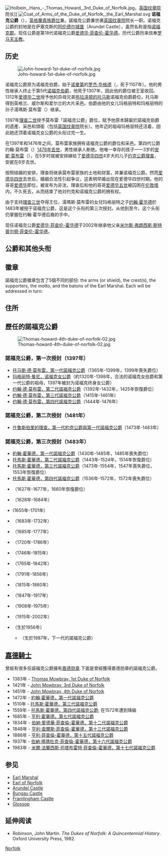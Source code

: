 [[File:Holbein,_Hans_-_Thomas_Howard,_3rd_Duke_of_Norfolk.jpg|thumb]]，[[英国纹章院|英国纹章院]]院长]]
[[File:Coat_of_Arms_of_the_Duke_of_Norfolk,_the_Earl_Marshal.svg|thumb]]
'''诺福克公爵'''（{{lang-en|Duke of Norfolk}}），[[英格蘭貴族爵位|英格蘭貴族爵位]]兼{{le|阿倫德爾伯爵|Earl of Arundel}}。諾福克公爵兼世袭[[英国纹章院|英国纹章院]]院长一职。诺福克公爵的封地是在萨塞克斯的[[阿伦德尔城堡|阿伦德尔城堡]]（Arundel Castle），虽然名称是指[[诺福克郡|诺福克郡]]。现任公爵是第18代诺福克公爵[[爱德华·菲查伦-霍华德|爱德华·菲查伦-霍华德]]。历代公爵历来信奉[[罗马天主教|罗马天主教]]。

==历史==
[[File:John-howard-1st-duke-of-norfolk.jpg|thumb]]

诺福克公爵原为诺福克伯爵，始于[[诺曼第|诺曼第]]的[[罗杰·毕格德|罗杰·毕格德]]（{{lang-en|Roger Bigod}}，死于1107年）。他的男性继承人终止于第5代[[罗杰·毕格德_(诺福克伯爵)|诺福克伯爵]]，他死于1307年，因此他的爵位被王室收回。1312年[[爱德华二世_(英格兰)|爱德华二世]]授予他的异母兄弟[[托马斯_(诺福克伯爵)|布拉泽顿的托马斯]]诺福克伯爵爵位，托马斯得到英格兰、威尔斯和爱尔兰的大片采邑。伯爵由他的女儿玛格丽特和玛格丽特的孙子湯瑪斯·莫布雷（{{lang-en|Thomas Mowbray}}）继承。

1397年[[理查二世_(英格兰)|理查二世]]授予莫布雷「諾福克公爵」爵位，賦予他原本歸屬於諾福克伯爵的遗產、采邑和頭銜（包括[[英国纹章院|英国纹章院]]院长）。他年迈的祖母玛格丽特还活着，因此她还顶着诺福克女公爵的头衔过完一生。

在1397年和1476年之间，莫布雷家族拥有诺福克公爵的爵位和采邑。第四代公爵约翰·莫布雷（{{lang-en|John Mowbray}}）[[1476年去世|1476年去世]]，男性继承人断绝。他唯一幸存的孩子——3岁的[[安妮·莫布雷|安妮·莫布雷]]（{{lang-en|Anne Mowbray}}），在5岁时就被安排嫁给了[[爱德华四世_(英格兰)|爱德华四世]]4岁大的儿子[[约克公爵|约克公爵理查]]，安妮在8岁去世。

按照结婚的安排，理查将继承莫布雷家族的土地和财富，并兼诺福克公爵。然而[[爱德华四世_(英格兰)|爱德华四世]]去世后，婚姻合法性引起争议，这表明早婚出现在爱德华四世时期。他的哥哥[[爱德华五世_(英格兰)|爱德华]]即位，被宣布为非法，理查后和他的哥哥[[爱德华五世_(英格兰)|爱德华五世]]被囚困在[[伦敦塔|伦敦塔]]内，不久死去，从而结束了他对约克和诺福克公爵的拥有权。

由于支持[[理查三世_(英格兰)|理查三世]]夺得王位，湯瑪斯·莫布雷的女兒玛格丽特之子[[约翰·霍华德_(诺福克公爵)|约翰·霍华德]]於1483年被授于诺福克公爵，这是这个头衔的第三次授封。从他到至今，这个头衔仍掌握在约翰·霍华德后裔的手中。

现任诺福克公爵[[爱德华·菲查伦-霍华德|爱德华·菲查伦-霍华德]]于2002年继承他父亲[[米尔斯·弗朗西斯·斯特普尔顿·菲查伦-霍华德|米尔斯·弗朗西斯·斯特普尔顿·菲查伦-霍华德]]。

==公爵和其他头衔==
==徽章==

諾福克公爵徽章包含了5個不同的部份: the arms (or shield), the crest(s), the supporters, the motto, and the batons of the Earl Marshal. Each will be addressed in turn:

==住所==
==歷任的諾福克公爵==
[[File:Thomas-howard-4th-duke-of-norfolk-02.jpg|thumb]]

===諾福克公爵，第一次授封（1397年）===
*[[托马斯·德·莫布雷，第一代諾福克公爵|托马斯·德·莫布雷，第一代諾福克公爵]]（1365年-1399年，1399年喪失爵位）
*[[玛格丽特·曼尼，诺福克女公爵|玛格丽特·曼尼，诺福克女公爵]]（約1320年-1398年，合法的诺福克女伯爵和第一代公爵的祖母，1397年被封为诺福克终身女公爵）
*[[约翰·德·莫布雷，第二代諾福克公爵|约翰·德·莫布雷，第二代諾福克公爵]]（1392年-1432年，1425年恢復爵位）
*[[约翰·德·莫布雷，第三代諾福克公爵|约翰·德·莫布雷，第三代諾福克公爵]]（1415年-1461年）
*[[约翰·德·莫布雷，第四代諾福克公爵|约翰·德·莫布雷，第四代諾福克公爵]]（1444年-1476年）

===諾福克公爵，第二次授封（1481年）===
*[[什鲁斯伯里的理查，第一代约克公爵|什鲁斯伯里的理查，第一代約克公爵與第一代諾福克公爵]]（1473年-1483年）

===諾福克公爵，第三次授封（1483年）===
*[[第一代诺福克公爵约翰·霍华德|約翰·霍華德，第一代諾福克公爵]]（1430年-1485年，1485年喪失爵位）
*[[第二代諾福克公爵托馬斯·霍華德|托馬斯·霍華德，第二代諾福克公爵]]（1443年-1524年，1514年恢復爵位）
*[[第三代诺福克公爵托马斯·霍华德|托馬斯·霍華德，第三代諾福克公爵]]（1473年-1554年，1547年喪失爵位，1553年恢復爵位）
*[[第四代諾福克公爵托馬斯·霍華德|托馬斯·霍華德，第四代諾福克公爵]]（1536年-1572年，1572年喪失爵位）
*{{link-en|托馬斯·霍華德，第五代諾福克公爵|Thomas Howard, 5th Duke of Norfolk}}（1627年-1677年，1660年恢復爵位）
*{{link-en|亨利·霍華德，第六代諾福克公爵|Henry Howard, 6th Duke of Norfolk}}（1628年-1684年）
*{{link-en|亨利·霍華德，第七代諾福克公爵|Henry Howard, 7th Duke of Norfolk}} (1655年-1701年）
*{{link-en|托馬斯·霍華德，第八代諾福克公爵|Thomas Howard, 8th Duke of Norfolk}}（1683年-1732年）
*{{link-en|愛德華·霍華德，第九代諾福克公爵|Edward Howard, 9th Duke of Norfolk}}（1685年-1777年）
*{{link-en|查爾斯·霍華德，第十代諾福克公爵|Charles Howard, 10th Duke of Norfolk}}（1720年-1786年）
*{{link-en|查爾斯·霍華德，第十一代諾福克公爵|Charles Howard, 11th Duke of Norfolk}}（1746年-1815年）
*{{link-en|伯納·愛德華·菲查倫-霍華德，第十二代諾福克公爵|Bernard Howard, 12th Duke of Norfolk}}（1765年-1842年）
*{{link-en|亨利·查爾斯·菲查倫-霍華德，第十三代諾福克公爵|Henry Howard, 13th Duke of Norfolk}}（1791年-1856年）
*{{link-en|亨利·葛蘭佛·菲查倫-霍華德，第十四代諾福克公爵|Henry Fitzalan-Howard, 14th Duke of Norfolk}}（1815年-1860年）
*{{link-en|亨利·菲查倫-霍華德，第十五代諾福克公爵|Henry Fitzalan-Howard, 15th Duke of Norfolk}}（1847年-1917年）
*{{link-en|伯納·瑪瑪杜克·菲查倫-霍華德，第十六代諾福克公爵|Bernard Fitzalan-Howard, 16th Duke of Norfolk}}（1908年-1975年）
*{{link-en|米爾·法蘭西斯·司塔布雷特·菲查倫-霍華德，第十七代諾福克公爵|Miles Fitzalan-Howard, 17th Duke of Norfolk}}（1915年-2002年）
*{{link-en|愛德華·威廉·菲查倫-霍華德，第十八代諾福克公爵|Edward Fitzalan-Howard, 18th Duke of Norfolk}}（生於1956年）
**{{link-en|亨利·米爾·菲查倫-霍華德，阿倫德爾與蘇里伯爵|Henry Fitzalan-Howard, Earl of Arundel}}（生於1987年，下一代的諾福克公爵）

==[[嘉德勋章|嘉德騎士]]==

曾經有很多任諾福克公爵擁有[[嘉德勋章|嘉德勋章]].下面是曾經獲得嘉德勋章的諾福克公爵。

* 1383年 - [[Thomas_Mowbray,_1st_Duke_of_Norfolk|Thomas Mowbray, 1st Duke of Norfolk]]
* 1421年 - [[John_Mowbray,_3rd_Duke_of_Norfolk|John Mowbray, 3rd Duke of Norfolk]]
* 1451年 - [[John_Mowbray,_4th_Duke_of_Norfolk|John Mowbray, 4th Duke of Norfolk]]
* 1472年 - [[約翰·霍華德，第一代諾福克公爵|約翰·霍華德，第一代諾福克公爵]]
* 1510年 - [[第三代诺福克公爵托马斯·霍华德|托馬斯·霍華德，第三代諾福克公爵]]
* 1559年 - [[托馬斯·霍華德，第四代諾福克公爵|托馬斯·霍華德，第四代諾福克公爵]]; 在1572年遭到降級
* 1685年 - [[亨利·霍華德，第七代諾福克公爵|亨利·霍華德，第七代諾福克公爵]]
* 1834年 - [[伯納·愛德華·菲查倫-霍華德，第十二代諾福克公爵|伯納·愛德華·菲查倫-霍華德，第十二代諾福克公爵]]
* 1848年 - [[亨利·查爾斯·菲查倫-霍華德，第十三代諾福克公爵|亨利·查爾斯·菲查倫-霍華德，第十三代諾福克公爵]]
* 1886年 - [[亨利·菲查倫-霍華德，第十五代諾福克公爵|亨利·菲查倫-霍華德，第十五代諾福克公爵]]
* 1937年 - [[伯納·瑪瑪杜克·菲查倫-霍華德，第十六代諾福克公爵|伯納·瑪瑪杜克·菲查倫-霍華德，第十六代諾福克公爵]]
* 1983年 - [[米爾·法蘭西斯·司塔布雷特·菲查倫-霍華德，第十七代諾福克公爵|米爾·法蘭西斯·司塔布雷特·菲查倫-霍華德，第十七代諾福克公爵]]

==参见==
* [[Earl_Marshal|Earl Marshal]]
* [[Earl_of_Norfolk|Earl of Norfolk]]
* [[Arundel_Castle|Arundel Castle]]
* [[Bungay_Castle|Bungay Castle]]
* [[Framlingham_Castle|Framlingham Castle]]
* [[Glossop|Glossop]]

==延伸阅读==
*Robinson, John Martin. ''The Dukes of Norfolk: A Quincentennial History''. Oxford University Press, 1982.

{{諾福克公爵}}
{{現存不列顛公爵爵位}}
[[Category:英國公爵|Norfolk]]